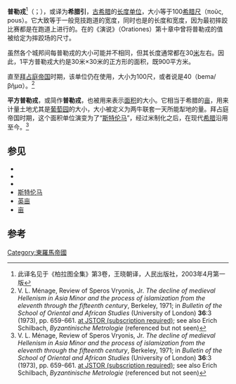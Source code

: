 '''普勒戎'''<ref>此译名见于《柏拉图全集》第3卷，王晓朝译，人民出版社，2003年4月第一版</ref>（{{lang-el|πλέθρον}}；{{lang-en|Plethron}}），或译为'''希腊引'''，[[古希腊|古希腊]]的[[长度单位|长度单位]]，大小等于100[[希腊尺|希腊尺]]（ποῦς, pous）。它大致等于一般竞技跑道的宽度，同时也是{{le|希腊式摔跤|Greek wrestling|古希腊摔跤场}}的长度和宽度，因为最初摔跤比赛都是在跑道上进行的。在{{le|里巴尼乌斯|Libanius}}的《演说》（Orationes）第十章中曾将普勒戎的值被给定为摔跤场的尺寸。

虽然各个城邦间每普勒戎的大小可能并不相同，但其长度通常都在30[[米_(单位)|米]]左右。因此，1平方普勒戎大约是30米×30米的正方形的面积，既900平方米。

直至[[拜占庭帝国|拜占庭帝国]]时期，该单位仍在使用，大小为100尺，或者说是40{{le|步 (单位)|Pace (unit)|步}}（bema/βῆμα）。<ref name="vlm">V. L. Ménage, Review of Speros Vryonis, Jr. ''The decline of medieval Hellenism in Asia Minor and the process of islamization from the eleventh through the fifteenth century'', Berkeley, 1971; in ''Bulletin of the School of Oriental and African Studies'' (University of London) '''36''':3 (1973), pp. 659-661. [http://links.jstor.org/sici?sici=0041-977X%281973%2936%3A3%3C659%3ATDOMHI%3E2.0.CO%3B2-K at JSTOR (subscription required)]; see also Erich Schilbach, ''Byzantinische Metrologie'' (referenced but not seen)</ref>

'''平方普勒戎'''，或简作'''普勒戎'''，也被用来表示[[面积|面积]]的大小。它相当于希腊的[[亩|亩]]，用来计量土地尤其是[[葡萄园|葡萄园]]的大小，大小被定义为两牛联套一天所能犁地的量。拜占庭帝国时期，这个面积单位演变为了“[[斯特伦马|斯特伦马]]”，经过米制化之后，在现代[[希腊|希腊]]沿用至今。<ref name="vlm">V. L. Ménage, Review of Speros Vryonis, Jr. ''The decline of medieval Hellenism in Asia Minor and the process of islamization from the eleventh through the fifteenth century'', Berkeley, 1971; in ''Bulletin of the School of Oriental and African Studies'' (University of London) '''36''':3 (1973), pp. 659-661. [http://links.jstor.org/sici?sici=0041-977X%281973%2936%3A3%3C659%3ATDOMHI%3E2.0.CO%3B2-K at JSTOR (subscription required)]; see also Erich Schilbach, ''Byzantinische Metrologie'' (referenced but not seen)</ref>

== 参见 ==
* {{le|希腊计量体系|Greek units}}
* {{le|罗马计量体系|Roman units}}
* {{le|拜占庭计量体系|Byzantine units}}
* [[斯特伦马|斯特伦马]]
* [[英亩|英亩]]
* [[亩|亩]]

== 参考 ==
{{Reflist}}
[[Category:東羅馬帝國|Category:東羅馬帝國]]